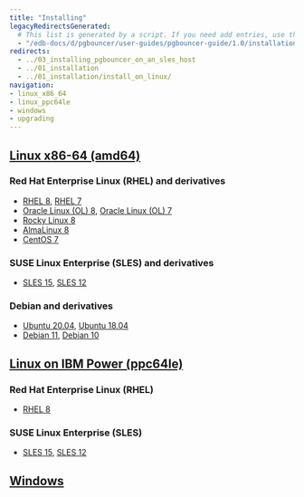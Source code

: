 ```yaml
---
title: "Installing"
legacyRedirectsGenerated:
  # This list is generated by a script. If you need add entries, use the `legacyRedirects` key.
  - "/edb-docs/d/pgbouncer/user-guides/pgbouncer-guide/1.0/installation.html"
redirects:
  - ../03_installing_pgbouncer_on_an_sles_host
  - ../01_installation
  - ../01_installation/install_on_linux/
navigation:
- linux_x86_64
- linux_ppc64le
- windows
- upgrading
---
```


<div id="installing_pgbouncer" class="registered_link"></div>

## [Linux x86-64 (amd64)](linux_x86_64)
### Red Hat Enterprise Linux (RHEL) and derivatives
- [RHEL 8](linux_x86_64/pgbouncer_rhel_8), [RHEL 7](linux_x86_64/pgbouncer_rhel_7)
- [Oracle Linux (OL) 8](linux_x86_64/pgbouncer_rhel_8), [Oracle Linux (OL) 7](linux_x86_64/pgbouncer_rhel_7)
- [Rocky Linux 8](linux_x86_64/pgbouncer_other_linux_8)
- [AlmaLinux 8](linux_x86_64/pgbouncer_other_linux_8)
- [CentOS 7](linux_x86_64/pgbouncer_centos_7)
### SUSE Linux Enterprise (SLES) and derivatives
- [SLES 15](linux_x86_64/pgbouncer_sles_15), [SLES 12](linux_x86_64/pgbouncer_sles_12)
### Debian and derivatives
- [Ubuntu 20.04](linux_x86_64/pgbouncer_ubuntu_20), [Ubuntu 18.04](linux_x86_64/pgbouncer_ubuntu_18)
- [Debian 11](linux_x86_64/pgbouncer_debian_11), [Debian 10](linux_x86_64/pgbouncer_debian_10)
## [Linux on IBM Power (ppc64le)](linux_ppc64le)
### Red Hat Enterprise Linux (RHEL)
- [RHEL 8](linux_ppc64le/pgbouncer_rhel_8)
### SUSE Linux Enterprise (SLES)
- [SLES 15](linux_ppc64le/pgbouncer_sles_15), [SLES 12](linux_ppc64le/pgbouncer_sles_12)
## [Windows](windows)
